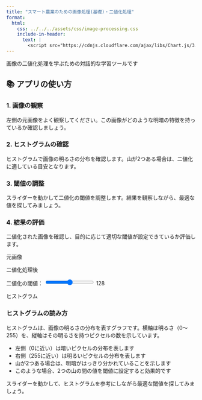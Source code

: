 ```yaml
---
title: "スマート農業のための画像処理(基礎)・二値化処理"
format:
  html:
    css: ../../../assets/css/image-processing.css
    include-in-header:
      text: |
        <script src="https://cdnjs.cloudflare.com/ajax/libs/Chart.js/3.7.0/chart.min.js"></script>
---
```


画像の二値化処理を学ぶための対話的な学習ツールです

:::::::: instructions
## 📚 アプリの使い方

::::::: instructions-grid
::: instruction-step
### 1. 画像の観察
左側の元画像をよく観察してください。この画像がどのような明暗の特徴を持っているか確認しましょう。
:::

::: instruction-step
### 2. ヒストグラムの確認
ヒストグラムで画像の明るさの分布を確認します。山が2つある場合は、二値化に適している目安となります。
:::

::: instruction-step
### 3. 閾値の調整
スライダーを動かして二値化の閾値を調整します。結果を観察しながら、最適な値を探してみましょう。
:::

::: instruction-step
### 4. 結果の評価
二値化された画像を確認し、目的に応じて適切な閾値が設定できているか評価します。
:::
:::::::
::::::::

::::: main-content
::: canvas-container
<canvas id="sourceCanvas"></canvas>
[元画像]{.canvas-label}
:::

::: canvas-container
<canvas id="resultCanvas"></canvas>
[二値化処理後]{.canvas-label}
:::
:::::

::: controls
<label for="thresholdSlider">二値化の閾値：</label>
<input type="range" id="thresholdSlider" min="0" max="255" value="128">
<span id="thresholdValue" class="threshold-value">128</span>
:::

:::::: histogram-section
::::: histogram-grid
::: histogram-container
<canvas id="histogramCanvas"></canvas>
[ヒストグラム]{.canvas-label}
:::

::: histogram-explanation
### ヒストグラムの読み方

ヒストグラムは、画像の明るさの分布を表すグラフです。横軸は明るさ（0～255）を、縦軸はその明るさを持つピクセルの数を示しています。

- 左側（0に近い）は暗いピクセルの分布を表します
- 右側（255に近い）は明るいピクセルの分布を表します
- 山が2つある場合は、明暗がはっきり分かれていることを示します
- このような場合、2つの山の間の値を閾値に設定すると効果的です

スライダーを動かして、ヒストグラムを参考にしながら最適な閾値を探してみましょう。
:::
:::::
::::::



<script src="binarization-app.js"></script>